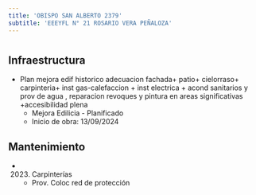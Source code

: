 ```yaml
---
title: 'OBISPO SAN ALBERTO 2379'
subtitle: 'EEEYFL N° 21 ROSARIO VERA PEÑALOZA'
---
```


#
## Infraestructura

* Plan mejora edif historico adecuacion fachada+ patio+ cielorraso+ carpinteria+ inst gas-calefaccion + inst electrica + acond sanitarios y prov de agua , reparacion revoques y pintura en areas significativas +accesibilidad plena 
    + Mejora Edilicia - Planificado 
    + Inicio de obra: 13/09/2024 






## Mantenimiento

*  (2023) Carpinterías 
    + Prov. Coloc  red de protección



